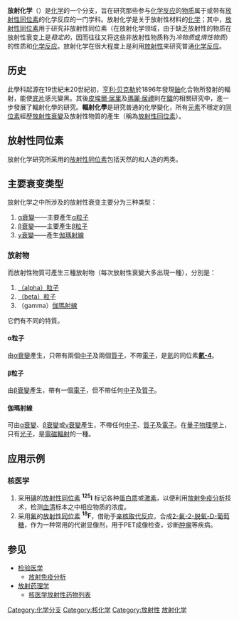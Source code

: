 {{distinguish|核化学|辐射化学}}
'''放射化学'''（{{lang-en|Radiochemistry}}）是[[化学|化学]]的一个分支，旨在研究那些参与[[化学反应|化学反应]]的[[化学物质|物质]]属于或带有[[放射性同位素|放射性同位素]]的化学反应的一门学科。放射化学是关于放射性材料的[[化学|化学]]；其中，[[放射性同位素|放射性同位素]]用于研究非放射性同位素（在放射化学领域，由于缺乏放射性的物质在放射性衰变上是''稳定的''，因而往往又将这些非放射性物质称为''冷物质''或''惰性物质''）的性质和[[化学反应|化学反应]]。放射化学在很大程度上是利用[[放射性|放射性]]来研究普通[[化学反应|化学反应]]。 

== 历史 ==
此學科起源在19世紀末20世紀初，[[亨利·贝克勒|亨利·贝克勒]]於1896年發現[[鈾|鈾]]化合物所發射的輻射，能使[[底片|底片]]感光變黑。其後[[皮埃尔·居里|皮埃爾·居里]]及[[瑪麗·居禮|瑪麗·居禮]]則在[[鐳|鐳]]的相關研究中，進一步發展了輻射化學的研究。'''輻射化學'''是研究普通的化學變化，所有[[元素|元素]]不穩定的[[同位素|同位素]]經歷[[放射性衰變|放射性衰變]]及放射性物質的產生（稱為[[放射性同位素|放射性同位素]]）。

== 放射性同位素 ==
放射化学研究所采用的[[放射性同位素|放射性同位素]]包括天然的和人造的两类。

==主要衰变类型==
放射化学之中所涉及的放射性衰变主要分为三种类型：
#[[α衰變|α衰變]]——主要產生[[α粒子|α粒子]]
#[[β衰變|β衰變]]——主要產生[[β粒子|β粒子]]
#[[γ衰變|γ衰變]]——產生[[伽瑪射線|伽瑪射線]]

===放射物===
而放射性物質可產生三種放射物（每次放射性衰變大多出現一種），分別是：

#[[α粒子|（alpha）粒子]]
#[[β粒子|（beta）粒子]]
#（gamma）[[伽马射线|伽瑪射線]]

它們有不同的特質。

====α粒子====
由[[α衰變|α衰變]]產生，只帶有兩個[[中子|中子]]及兩個[[質子|質子]]，不帶[[電子|電子]]，是[[氦|氦]]的同位素'''[[氦-4|氦-4]]'''。

====β粒子====
由[[β衰變|β衰變]]產生，帶有一個[[電子|電子]]，但不帶任何[[中子|中子]]及[[質子|質子]]。

====伽瑪射線====
可由[[α衰變|α衰變]]、[[β衰變|β衰變]]或[[γ衰變|γ衰變]]產生，不帶任何[[中子|中子]]、[[質子|質子]]及[[電子|電子]]。在[[量子物理學|量子物理學]]上，只有[[光子|光子]]，是[[電磁輻射|電磁輻射]]的一種。

== 应用示例 ==
=== 核医学 ===
#采用[[碘|碘]]的[[放射性同位素|放射性同位素]] '''<sup>125</sup>I''' 标记各种[[蛋白质|蛋白质]]或[[激素|激素]]，以便利用[[放射免疫分析|放射免疫分析]]技术，检测[[血清|血清]]标本之中相应物质的浓度。
#采用[[氟|氟]]的[[放射性同位素|放射性同位素]] '''<sup>18</sup>F'''，借助于[[亲核取代反应|亲核取代反应]]，合成[[氟代脱氧葡萄糖|2-氟-2-脱氧-D-葡萄糖]]，作为一种常用的代谢显像剂，用于PET成像检查，诊断[[肿瘤|肿瘤]]等疾病。

==参见==
* [[檢驗醫學|检验医学]]
** [[放射免疫分析|放射免疫分析]]
* [[放射药理学|放射药理学]]
** [[核医学放射性药物列表|核医学放射性药物列表]]

{{化学分支}}

{{Authority control}}
[[Category:化学分支|Category:化学分支]]
[[Category:核化学|Category:核化学]]
[[Category:放射性|Category:放射性]]
[[Category:放射化学|]]